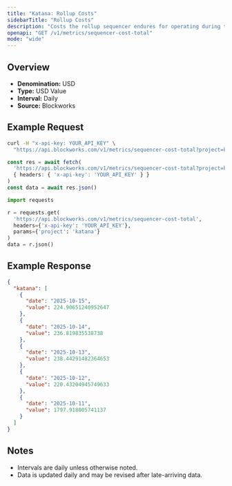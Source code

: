 ```yaml
---
title: "Katana: Rollup Costs"
sidebarTitle: "Rollup Costs"
description: "Costs the rollup sequencer endures for operating during the specified time period. Equivalent of cost of goods sold"
openapi: "GET /v1/metrics/sequencer-cost-total"
mode: "wide"
---
```


## Overview

- **Denomination:** USD
- **Type:** USD Value
- **Interval:** Daily
- **Source:** Blockworks

## Example Request

<CodeGroup>

```bash cURL
curl -H "x-api-key: YOUR_API_KEY" \
  "https://api.blockworks.com/v1/metrics/sequencer-cost-total?project=katana"
```

```typescript TypeScript
const res = await fetch(
  'https://api.blockworks.com/v1/metrics/sequencer-cost-total?project=katana',
  { headers: { 'x-api-key': 'YOUR_API_KEY' } }
)
const data = await res.json()
```

```python Python
import requests

r = requests.get(
  'https://api.blockworks.com/v1/metrics/sequencer-cost-total',
  headers={'x-api-key': 'YOUR_API_KEY'},
  params={'project': 'katana'}
)
data = r.json()
```

</CodeGroup>

## Example Response

```json
{
  "katana": [
    {
      "date": "2025-10-15",
      "value": 224.90651240952647
    },
    {
      "date": "2025-10-14",
      "value": 236.819835538738
    },
    {
      "date": "2025-10-13",
      "value": 238.44291482364653
    },
    {
      "date": "2025-10-12",
      "value": 220.43204945749633
    },
    {
      "date": "2025-10-11",
      "value": 1797.918005741137
    }
  ]
}
```

## Notes
- Intervals are daily unless otherwise noted.
- Data is updated daily and may be revised after late-arriving data.